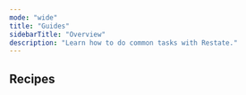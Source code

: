 ```yaml
---
mode: "wide"
title: "Guides"
sidebarTitle: "Overview"
description: "Learn how to do common tasks with Restate."
---
```



## Recipes

<Columns cols={3}>
    <ProductCard
        title="Cron Jobs"
        description="Schedule tasks periodically with Restate"
        href="/guides/cron"
        img="/img/guides/cron/cron.png"
        model="Microservices"
        type="Recipe"
    />
    <ProductCard
        title="Databases and Restate"
        description="Learn when and how to use databases in combination with Restate."
        href="/guides/databases"
        img="/img/guides/databases/databases.png"
        model="Microservices"
        type="Recipe"
    />
    <ProductCard
        title="Error Handling"
        description="Learn how to handle transient and terminal errors in your applications."
        href="/guides/error-handling"
        img="/img/guides/error-handling/error-handling.png"
        model="Microservices"
        type="Recipe"
    />
    <ProductCard
        title="Local Restate Cluster with Docker"
        description="Learn how to deploy a Restate cluster using Docker Compose."
        href="/guides/cluster"
        img="/img/guides/cluster/cluster.png"
        model="Microservices"
        type="Recipe"
    />
    <ProductCard
        title="Request Lifecycle"
        description="Deep dive into the lifecycle of a request in Restate"
        href="/guides/request-lifecycle"
        img="/img/guides/request-lifecycle/request-lifecycle.png"
        model="Microservices"
        type="Recipe"
    />
    <ProductCard
        title="Sagas"
        description="Implementing undo operations in case of failures, to keep your system consistent"
        href="/guides/sagas"
        img="/img/guides/sagas/sagas.png"
        model="Microservices"
        type="Recipe"
    />
    <ProductCard
        title="Scaling to multi-node deployments"
        description="Learn how to migrate from a single node to a multi-node cluster using the replicated loglet and replicated metadata server."
        href="/guides/local-to-replicated"
        img="/img/guides/local-to-replicated/local-to-replicated.png"
        model="Microservices"
        type="Recipe"
    />
</Columns>
